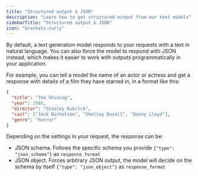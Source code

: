 ```yaml
---
title: "Structured output & JSON"
description: "Learn how to get structured output from our text models"
sidebarTitle: "Structured output & JSON"
icon: "brackets-curly"
---
```


By default, a text generation model responds to your requests with a text in natural language. You can also force the model to respond with JSON instead, which makes it easier to work with outputs programmatically in your application.

For example, you can tell a model the name of an actor or actress and get a response with details of a film they have starred in, in a format like this:

```json
{
  "title": "The Shining",
  "year": 1980,
  "director": "Stanley Kubrick",
  "cast": ["Jack Nicholson", "Shelley Duvall", "Danny Lloyd"],
  "genre": "horror"
}
```

Depending on the settings in your request, the response can be:

- JSON schema. Follows the specific schema you provide `{"type": "json_schema"}` as `response_format`
- JSON object. Forces arbitrary JSON output, the model will decide on the schema by itself `{"type": "json_object"}` as `response_format`